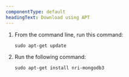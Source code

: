 ```yaml
---
componentType: default
headingText: Download using APT
---
```


1. From the command line, run this command:

    ```shell
    sudo apt-get update
    ```

2. Run the following command:

    ```shell
    sudo apt-get install nri-mongodb3
    ```